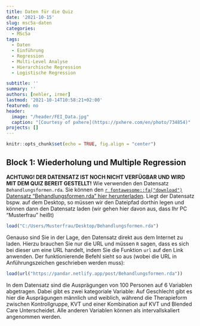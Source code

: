 ```yaml
---
title: Daten für die Quiz
date: '2021-10-15'
slug: msc5a-daten
categories:
  - MSc5a
tags:
  - Daten
  - Einführung
  - Regression
  - Multi-Level Analyse
  - Hierarchische Regression
  - Logistische Regression

subtitle: ''
summary: ''
authors: [nehler, irmer]
lastmod: '2021-10-14T10:58:21+02:00'
featured: no
header:
  image: "/header/FEI_Data.jpg"
  caption: "[Courtesy of pxhere](https://pxhere.com/en/photo/734854)"
projects: []
---
```



```r
knitr::opts_chunk$set(echo = TRUE, fig.align = "center")
```



## Block 1: Wiederholung und Multiple Regression {#Block1}
**ACHTUNG! DER DATENSATZ IST NOCH NICHT VERFÜGBAR UND WIRD MIT DEM QUIZ BEREIT GESTELLT!**
Wie verwenden den Datensatz `Behandlungsformen.rda`. Sie können den [`r fontawesome::fa("download")` Datensatz "Behandlungsformen.rda" hier herunterladen](/post/Behandlungsform.rda). Liegt der Datensatz bspw. auf dem Desktop, so müssen wir den Dateipfad dorthin legen und können dann den Datensatz laden (wir gehen hier davon aus, dass Ihr PC "Musterfrau" heißt)

```r
load("C:/Users/Musterfrau/Desktop/Behandlungsformen.rda")
```

Genauso sind Sie in der Lage, den Datensatz direkt aus dem Internet zu laden. Hierzu brauchen Sie nur die URL und müssen `R` sagen, dass es sich bei dieser um eine URL handelt, indem Sie die Funktion `url` auf den Link anwenden. Der funktionierende Befehl sieht so aus (wobei die URL in Anführungszeichen geschrieben werden muss):

```r
load(url("https://pandar.netlify.app/post/Behandlungsformen.rda"))
```

In dem Datensatz sind die Ausprägungen von 100 Personen auf 6 Variablen abgetragen. Dabei gibt es zwei kategoriale Variable: Auf Geschlecht gibt es hier die Ausprägungen männlich und weiblich, während die Therapieform zwischen Kontrollgruppe, KVT und einer Kombination auf KVT und Blended Care Unterscheidet. Alle anderen Variablen können als intervallskaliert angenommen werden.

